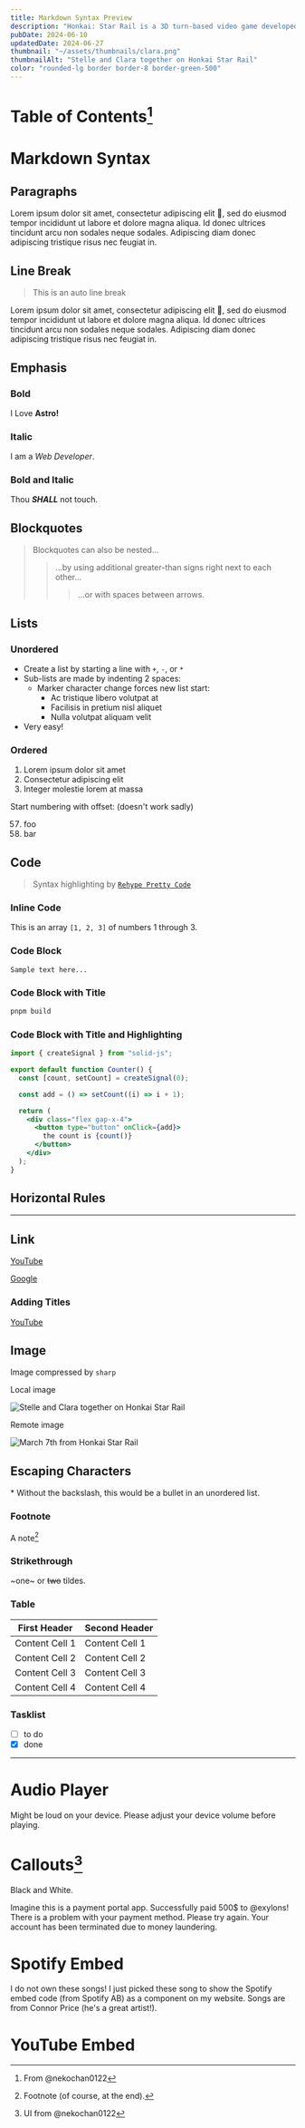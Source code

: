 ```yaml
---
title: Markdown Syntax Preview
description: "Honkai: Star Rail is a 3D turn-based video game developed and published by miHoYo in April 2023."
pubDate: 2024-06-10
updatedDate: 2024-06-27
thumbnail: "~/assets/thumbnails/clara.png"
thumbnailAlt: "Stelle and Clara together on Honkai Star Rail"
color: "rounded-lg border border-8 border-green-500"
---
```



# Table of Contents[^1]

[^1]: From @nekochan0122

# Markdown Syntax

## Paragraphs

Lorem ipsum dolor sit amet, consectetur adipiscing elit 🤣, sed do eiusmod tempor incididunt ut labore et dolore magna aliqua. Id donec ultrices tincidunt arcu non sodales neque sodales. Adipiscing diam donec adipiscing tristique risus nec feugiat in.

## Line Break

> This is an auto line break

Lorem ipsum dolor sit amet,
consectetur adipiscing elit 🤣,
sed do eiusmod tempor incididunt ut labore et dolore magna aliqua.
Id donec ultrices tincidunt arcu non sodales neque sodales.
Adipiscing diam donec adipiscing tristique risus nec feugiat in.

## Emphasis

### Bold

I Love **Astro!**

### Italic

I am a _Web Developer_.

### Bold and Italic

Thou **_SHALL_** not touch.

## Blockquotes

> Blockquotes can also be nested...
>
> > ...by using additional greater-than signs right next to each other...
> >
> > > ...or with spaces between arrows.

## Lists

### Unordered

- Create a list by starting a line with `+`, `-`, or `*`
- Sub-lists are made by indenting 2 spaces:
  - Marker character change forces new list start:
    - Ac tristique libero volutpat at
    - Facilisis in pretium nisl aliquet
    - Nulla volutpat aliquam velit
- Very easy!

### Ordered

1. Lorem ipsum dolor sit amet
2. Consectetur adipiscing elit
3. Integer molestie lorem at massa

Start numbering with offset: (doesn't work sadly)

57. foo
1. bar

## Code

> Syntax highlighting by [`Rehype Pretty Code`](https://rehype-pretty-code.netlify.app/ "Rehype Pretty Code's documentation")

### Inline Code

This is an array `[1, 2, 3]` of numbers 1 through 3.

### Code Block

```
Sample text here...
```

### Code Block with Title

```bash title="Terminal"
pnpm build
```

### Code Block with Title and Highlighting

```jsx title="Counter.tsx" showLineNumbers {4}
import { createSignal } from "solid-js";

export default function Counter() {
  const [count, setCount] = createSignal(0);

  const add = () => setCount((i) => i + 1);

  return (
    <div class="flex gap-x-4">
      <button type="button" onClick={add}>
        the count is {count()}
      </button>
    </div>
  );
}
```

## Horizontal Rules

---

## Link

[YouTube](https://youtube.com)

[Google]

[google]: https://google.com

### Adding Titles

[YouTube](https://youtube.com "Go to YouTube")

## Image

Image compressed by `sharp`

Local image

![Stelle and Clara together on Honkai Star Rail](~/assets/thumbnails/clara.png)

Remote image

![March 7th from Honkai Star Rail](https://www.pockettactics.com/wp-content/sites/pockettactics/2024/01/honkai-star-rail-march-7th.jpg)

## Escaping Characters

\* Without the backslash, this would be a bullet in an unordered list.

### Footnote

A note[^2]

[^2]: Footnote (of course, at the end).

### Strikethrough

~one~ or ~~two~~ tildes.

### Table

| First Header   | Second Header  |
| -------------- | -------------- |
| Content Cell 1 | Content Cell 1 |
| Content Cell 2 | Content Cell 2 |
| Content Cell 3 | Content Cell 3 |
| Content Cell 4 | Content Cell 4 |

### Tasklist

- [ ] to do
- [x] done

---

# Audio Player

Might be loud on your device. Please adjust your device volume before playing.

# Callouts[^3]

[^3]: UI from @nekochan0122

<Callout title="Lance Ross">Black and White.</Callout>

<Callout title="Sample" type="info">
  Imagine this is a payment portal app.
</Callout>

<Callout title="Payment Success!" type="success">
  Successfully paid 500$ to @exylons!
</Callout>

<Callout title="Payment Failed." type="warning">
  There is a problem with your payment method. Please try again.
</Callout>

<Callout title="NOTICE" type="error">
  Your account has been terminated due to money laundering.
</Callout>

# Spotify Embed

I do not own these songs! I just picked these song to show the Spotify embed code (from Spotify AB) as a component on my website. Songs are from Connor Price (he's a great artist!).

<SpotifyEmbed
  size="small"
  link="https://open.spotify.com/track/5PspcXQtSiTDRPa8V5PHYf"
/>
<SpotifyEmbed
  size="large"
  link="https://open.spotify.com/track/5PspcXQtSiTDRPa8V5PHYf"
/>
<SpotifyEmbed
  size="large"
  link="https://open.spotify.com/artist/5zixe6AbgXPqt4c1uSl94L"
/>

# YouTube Embed

<YouTubeEmbed link="https://www.youtube.com/watch?v=MGJ1497K2iE" />
